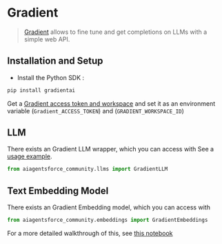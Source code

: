 # Gradient

>[Gradient](https://gradient.ai/) allows to fine tune and get completions on LLMs with a simple web API.

## Installation and Setup
- Install the Python SDK :
```bash
pip install gradientai
```
Get a [Gradient access token and workspace](https://gradient.ai/) and set it as an environment variable (`Gradient_ACCESS_TOKEN`) and (`GRADIENT_WORKSPACE_ID`)

## LLM

There exists an Gradient LLM wrapper, which you can access with 
See a [usage example](/docs/integrations/llms/gradient).

```python
from aiagentsforce_community.llms import GradientLLM
```

## Text Embedding Model

There exists an Gradient Embedding model, which you can access with 
```python
from aiagentsforce_community.embeddings import GradientEmbeddings
```
For a more detailed walkthrough of this, see [this notebook](/docs/integrations/text_embedding/gradient)

